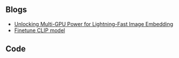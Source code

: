 
<HomeCard />

## Blogs

- [Unlocking Multi-GPU Power for Lightning-Fast Image Embedding](/blog/multi-gpu-embedding)
- [Finetune CLIP model](/blog/clip-vit-fine-tune)

## Code
